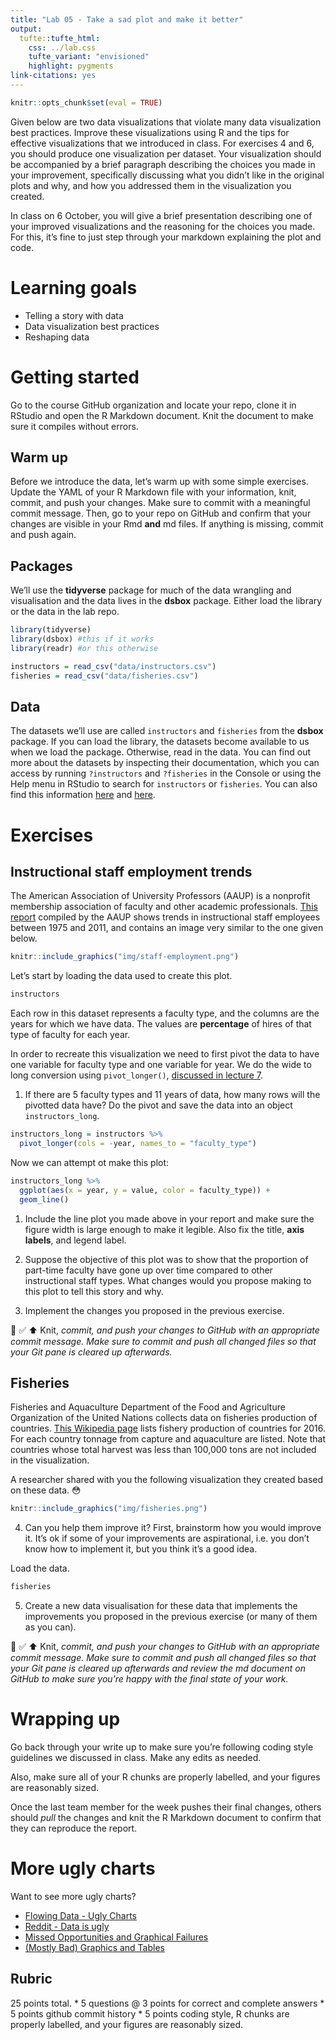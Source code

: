 ```yaml
---
title: "Lab 05 - Take a sad plot and make it better"
output: 
  tufte::tufte_html:
    css: ../lab.css
    tufte_variant: "envisioned"
    highlight: pygments
link-citations: yes
---
```


```r
knitr::opts_chunk$set(eval = TRUE)
```

Given below are two data visualizations that violate many data visualization best practices.
Improve these visualizations using R and the tips for effective visualizations that we introduced in class.
For exercises 4 and 6, you should produce one visualization per dataset.
Your visualization should be accompanied by a brief paragraph describing the choices you made in your improvement, specifically discussing what you didn't like in the original plots and why, and how you addressed them in the visualization you created.

In class on 6 October, you will give a brief presentation describing one of your improved visualizations and the reasoning for the choices you made.  For this, it's fine to just step through your markdown explaining the plot and code.

# Learning goals

-   Telling a story with data
-   Data visualization best practices
-   Reshaping data

# Getting started

Go to the course GitHub organization and locate your repo, clone it in RStudio and open the R Markdown document.
Knit the document to make sure it compiles without errors.

## Warm up

Before we introduce the data, let's warm up with some simple exercises.
Update the YAML of your R Markdown file with your information, knit, commit, and push your changes.
Make sure to commit with a meaningful commit message.
Then, go to your repo on GitHub and confirm that your changes are visible in your Rmd **and** md files.
If anything is missing, commit and push again.

## Packages

We'll use the **tidyverse** package for much of the data wrangling and visualisation and the data lives in the **dsbox** package.
Either load the library or the data in the lab repo.

```r
library(tidyverse) 
library(dsbox) #this if it works
library(readr) #or this otherwise

instructors = read_csv("data/instructors.csv")
fisheries = read_csv("data/fisheries.csv")
```

## Data

The datasets we'll use are called `instructors` and `fisheries` from the **dsbox** package.
If you can load the library, the datasets become available to us when we load the package. Otherwise, read in the data.
You can find out more about the datasets by inspecting their documentation, which you can access by running `?instructors` and `?fisheries` in the Console or using the Help menu in RStudio to search for `instructors` or `fisheries`.
You can also find this information [here](https://rstudio-education.github.io/dsbox/reference/instructors.html) and [here](https://rstudio-education.github.io/dsbox/reference/fisheries.html).

# Exercises

## Instructional staff employment trends

The American Association of University Professors (AAUP) is a nonprofit membership association of faculty and other academic professionals.
[This report](https://www.aaup.org/sites/default/files/files/AAUP_Report_InstrStaff-75-11_apr2013.pdf) compiled by the AAUP shows trends in instructional staff employees between 1975 and 2011, and contains an image very similar to the one given below.

```r
knitr::include_graphics("img/staff-employment.png")
```

Let's start by loading the data used to create this plot.

```r
instructors
```

Each row in this dataset represents a faculty type, and the columns are the years for which we have data.
The values are **percentage** of hires of that type of faculty for each year.

In order to recreate this visualization we need to first pivot the data to have one variable for faculty type and one variable for year. We do the wide to long conversion using `pivot_longer()`, [discussed in lecture 7](https://bst-urmc.github.io/bst430-fall2022-site/lecture/l05a-reshape-merge.html#7).

1. If there are 5 faculty types and 11 years of data, how many rows will the pivotted data have?  Do the pivot and save the data into an object `instructors_long`.

```r
instructors_long = instructors %>%
  pivot_longer(cols = -year, names_to = "faculty_type")
```

Now we can attempt ot make this plot:

```r
instructors_long %>%
  ggplot(aes(x = year, y = value, color = faculty_type)) +
  geom_line()
```

<!-- Note that this results in a message as well as an unexpected plot. -->
<!-- The message is saying that there is only one observation for each faculty type year combination. -->
<!-- We can fix this using the `group` aesthetic following. -->

<!-- ```{r fig.width = 10, fig.fullwidth = TRUE} -->
<!-- instructors_long %>% -->
<!--   ggplot(aes(x = year, y = value, group = faculty_type, color = faculty_type)) + -->
<!--   geom_line() -->
<!-- ``` -->

1.  Include the line plot you made above in your report and make sure the figure width is large enough to make it legible.
    Also fix the title, **axis labels**, and legend label.

2.  Suppose the objective of this plot was to show that the proportion of part-time faculty have gone up over time compared to other instructional staff types.
    What changes would you propose making to this plot to tell this story and why.

3.  Implement the changes you proposed in the previous exercise.

🧶 ✅ ⬆️ Knit, *commit, and push your changes to GitHub with an appropriate commit message. Make sure to commit and push all changed files so that your Git pane is cleared up afterwards.*

## Fisheries

Fisheries and Aquaculture Department of the Food and Agriculture Organization of the United Nations collects data on fisheries production of countries.
[This Wikipedia page](https://en.wikipedia.org/wiki/Fishing_industry_by_country) lists fishery production of countries for 2016.
For each country tonnage from capture and aquaculture are listed.
Note that countries whose total harvest was less than 100,000 tons are not included in the visualization.

A researcher shared with you the following visualization they created based on these data.
😳

```r
knitr::include_graphics("img/fisheries.png")
```

4.  Can you help them improve it? First, brainstorm how you would improve it. It's ok if some of your improvements are aspirational, i.e. you don't know how to implement it, but you think it's a good idea.

Load the data.

```r
fisheries
```

5.  Create a new data visualisation for these data that implements the improvements you proposed in the previous exercise (or many of them as you can).

🧶 ✅ ⬆️ Knit, *commit, and push your changes to GitHub with an appropriate commit message. Make sure to commit and push all changed files so that your Git pane is cleared up afterwards and review the md document on GitHub to make sure you're happy with the final state of your work.*

# Wrapping up

Go back through your write up to make sure you're following coding style guidelines we discussed in class.
Make any edits as needed.

Also, make sure all of your R chunks are properly labelled, and your figures are reasonably sized.

Once the last team member for the week pushes their final changes, others should *pull* the changes and knit the R Markdown document to confirm that they can reproduce the report.

# More ugly charts

Want to see more ugly charts?

-   [Flowing Data - Ugly Charts](https://flowingdata.com/category/visualization/ugly-visualization/)
-   [Reddit - Data is ugly](https://www.reddit.com/r/dataisugly/)
-   [Missed Opportunities and Graphical Failures](http://www.datavis.ca/gallery/missed.php)
-   [(Mostly Bad) Graphics and Tables](http://users.stat.umn.edu/~rend0020/Teaching/STAT8801-resources/graphics/index.html)


## Rubric

25 points total.
*  5 questions @ 3 points for correct and complete answers
*  5 points github commit history
*  5 points coding style, R chunks are properly labelled, and your figures are reasonably sized.
